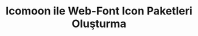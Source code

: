 ---
title: 'Icomoon ile Web-Font Icon Paketleri Oluşturma'
publishedAt: '2024-04-15'
summary: ''
slug: ''
link: 'https://aycanogut.medium.com/icomoon-ile-web-font-icon-paketleri-olu%C5%9Fturma-2f6acd98dc67'
tag: 'other'
---